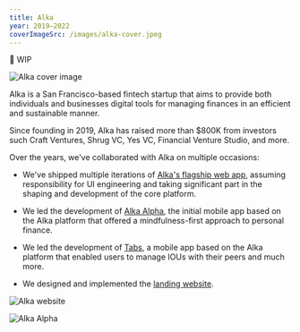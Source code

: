 ```yaml
---
title: Alka
year: 2019–2022
coverImageSrc: /images/alka-cover.jpeg
---
```


🚧 WIP

![Alka cover image](/images/alka-cover.jpeg)

Alka is a San Francisco-based fintech startup that aims to provide both individuals and businesses digital tools for managing finances in an efficient and sustainable manner.

Since founding in 2019, Alka has raised more than $800K from investors such Craft Ventures, Shrug VC, Yes VC, Financial Venture Studio, and more.

Over the years, we've collaborated with Alka on multiple occasions:

- We've shipped multiple iterations of [Alka's flagship web app](https://alka.app/), assuming responsibility for UI engineering and taking significant part in the shaping and development of the core platform.

- We led the development of [Alka Alpha](https://apps.apple.com/ca/app/alka/id1468542491), the initial mobile app based on the Alka platform that offered a mindfulness-first approach to personal finance.

- We led the development of [Tabs](https://apps.apple.com/ca/app/tabs-id/id1591588932), a mobile app based on the Alka platform that enabled users to manage IOUs with their peers and much more.

- We designed and implemented the [landing website](https://alka.app).

![Alka website](/images/alka-website.jpeg 'Alka website')

![Alka Alpha](/images/alka-alpha.jpeg 'Alpha Alpha')
